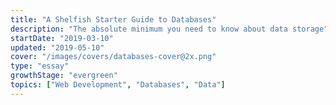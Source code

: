 ```yaml
---
title: "A Shelfish Starter Guide to Databases"
description: "The absolute minimum you need to know about data storage"
startDate: "2019-03-10"
updated: "2019-05-10"
cover: "/images/covers/databases-cover@2x.png"
type: "essay"
growthStage: "evergreen"
topics: ["Web Development", "Databases", "Data"]
---
```


<BasicImage
  width="950px"
  src="https://res.cloudinary.com/dg3gyk0gu/image/upload/c_scale,f_auto,q_auto:best,w_950/v1594114496/maggieappleton.com/databases-101/DB_1.jpg"
  alt="Databases 101 - How to build yourself a digital shelf"
/>

<BasicImage
  width="950px"
  src="https://res.cloudinary.com/dg3gyk0gu/image/upload/c_scale,f_auto,q_auto:best,w_950/v1594114495/maggieappleton.com/databases-101/DB_2.jpg"
  alt="Databases are the storage shelves of the digital world. They're where we store all our masses of information."
/>

<BasicImage
  width="950px"
  src="https://res.cloudinary.com/dg3gyk0gu/image/upload/c_scale,f_auto,q_auto:best,w_950/v1594114496/maggieappleton.com/databases-101/DB_3.jpg"
  alt="Every database has a DBMS - a database management system. This structures how we organise and interact with all our stored data. We have 4 fundamental ways we interact with databases. We can create, read, update, and delete. Better known as CRUD."
/>

<BasicImage
  width="950px"
  src="https://res.cloudinary.com/dg3gyk0gu/image/upload/c_scale,f_auto,q_auto:best,w_950/v1594114497/maggieappleton.com/databases-101/DB_4.jpg"
  alt="These DBMS's come in two flavours. Relational DB's organise data in tables made of columns and rows. Columns are type and each row inside them holds a data entry. They're highly structured and have strict data types. We talk to them using SQL - structured query language."
/>

<BasicImage
  width="950px"
  src="https://res.cloudinary.com/dg3gyk0gu/image/upload/c_scale,f_auto,q_auto:best,w_950/v1594114497/maggieappleton.com/databases-101/DB_5.jpg"
  alt="The second DB type is non-relational, also known as NoSQL. These include graph, kay value, document, and column family types. These are more flexible systems with less strictness around data types. They're good for getting a database up and running quickly since you don't have to create a strict schema before adding the data. They're also good for deploying data across decentralised distributed networks. Of the top five most popoular DBMS services, four are relational and one is NoSQL."
/>

<BasicImage
  width="950px"
  src="https://res.cloudinary.com/dg3gyk0gu/image/upload/c_scale,f_auto,q_auto:best,w_950/v1594114669/maggieappleton.com/databases-101/DB_6.jpg"
  alt="A winners stage ranking the five most popular database services"
/>

<References>

<ReferencesLink
  title="SQL Fundamentals egghead course"
  href="https://egghead.io/courses/sql-fundamentals?rc=272bjb"
  author="Tyler Clark"
/>

<ReferencesLink
  title="Get Started With PostgreSQL egghead course"
  href="https://egghead.io/courses/get-started-with-postgresql?rc=272bjb"
  author="Brett Cassette"
/>

<ReferencesLink
  title="Basics of NoSQL Databases"
  href="https://medium.freecodecamp.org/nosql-databases-5f6639ed9574"
  author="freeCodeCamp"
/>

<ReferencesLink
  title="Databases 101"
  href="https://thomaslarock.com/2018/07/databases-101/"
  author="Thomas LaRock"
/>

<ReferencesLink
  title="SQL vs NoSQL: The Differences"
  href="https://www.sitepoint.com/sql-vs-nosql-differences/"
  author="SitePoint"
/>

<ReferencesLink
  title="What is NoSQL?"
  href="https://www.mongodb.com/nosql-explained"
  author="MongoDB"
/>

</References>
